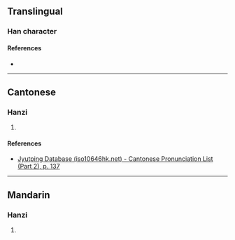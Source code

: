 {{character info/new}}
==Translingual==

===Han character===
{{Han char|rn=85|rad=水|as=04|sn=7|four=31110|canj=EOP,XEOP|ids=⿰氵化}}

====References====
* {{Han ref|kx=0611.030|dkj=17197|hdz=31567.030|uh=6C8E|ud=27790|bh=CB5D|bd=52061}}

----

==Cantonese==

===Hanzi===
{{yue-hanzi|jyut=[[fo3]]|y=fo3}}

# {{rfdef|yue|sort=水04}}

====References====
* [http://www.iso10646hk.net/jp/document/download.jsp Jyutping Database (iso10646hk.net) - Cantonese Pronunciation List (Part 2), p. 137]

----

==Mandarin==

===Hanzi===
{{cmn-hanzi|pin=[[huò]] ([[huo4]])|wg=huo<sup>4</sup>}}

# {{rfdef|cmn|sort=水04}}